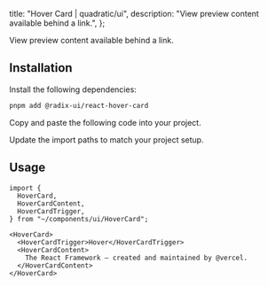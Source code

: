 
  title: "Hover Card | quadratic/ui",
  description: "View preview content available behind a link.",
};

<Title>Hover Card</Title>
<Description>View preview content available behind a link.</Description>
<ComponentPreview id="hoverCard" />

## Installation
<Steps>

<StepTitle>Install the following dependencies:</StepTitle>
<StepContent>
```bash
pnpm add @radix-ui/react-hover-card
```
</StepContent>

<StepTitle>Copy and paste the following code into your project.</StepTitle>
<StepContent>
<FileSource id="hoverCard" />
</StepContent>

<StepTitle>Update the import paths to match your project setup.</StepTitle>

</Steps>

## Usage
```tsx
import {
  HoverCard,
  HoverCardContent,
  HoverCardTrigger,
} from "~/components/ui/HoverCard";
```
```tsx
<HoverCard>
  <HoverCardTrigger>Hover</HoverCardTrigger>
  <HoverCardContent>
    The React Framework – created and maintained by @vercel.
  </HoverCardContent>
</HoverCard>
```

<Footer previousLabel="Form" previousHref="/docs/components/patterns/form" nextLabel="Input" nextHref="/docs/components/patterns/input" />
